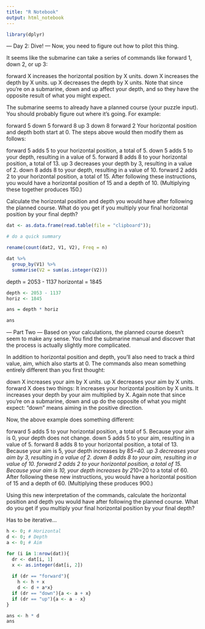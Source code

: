 ---
title: "R Notebook"
output: html_notebook
---
```{r}
library(dplyr)
```



--- Day 2: Dive! ---
Now, you need to figure out how to pilot this thing.

It seems like the submarine can take a series of commands like forward 1, down 2, or up 3:

forward X increases the horizontal position by X units.
down X increases the depth by X units.
up X decreases the depth by X units.
Note that since you're on a submarine, down and up affect your depth, and so they have the opposite result of what you might expect.

The submarine seems to already have a planned course (your puzzle input). You should probably figure out where it's going. For example:

forward 5
down 5
forward 8
up 3
down 8
forward 2
Your horizontal position and depth both start at 0. The steps above would then modify them as follows:

forward 5 adds 5 to your horizontal position, a total of 5.
down 5 adds 5 to your depth, resulting in a value of 5.
forward 8 adds 8 to your horizontal position, a total of 13.
up 3 decreases your depth by 3, resulting in a value of 2.
down 8 adds 8 to your depth, resulting in a value of 10.
forward 2 adds 2 to your horizontal position, a total of 15.
After following these instructions, you would have a horizontal position of 15 and a depth of 10. (Multiplying these together produces 150.)

Calculate the horizontal position and depth you would have after following the planned course. What do you get if you multiply your final horizontal position by your final depth?

```{r}

dat <- as.data.frame(read.table(file = "clipboard"));

# do a quick summary

rename(count(dat2, V1, V2), Freq = n)


```

```{r}


dat %>% 
  group_by(V1) %>% 
  summarise(V2 = sum(as.integer(V2)))

```

depth = 2053 - 1137
horizontal = 1845

```{r}

depth <- 2053 - 1137
horiz <- 1845

ans = depth * horiz

ans
```

--- Part Two ---
Based on your calculations, the planned course doesn't seem to make any sense. You find the submarine manual and discover that the process is actually slightly more complicated.

In addition to horizontal position and depth, you'll also need to track a third value, aim, which also starts at 0. The commands also mean something entirely different than you first thought:

down X increases your aim by X units.
up X decreases your aim by X units.
forward X does two things:
It increases your horizontal position by X units.
It increases your depth by your aim multiplied by X.
Again note that since you're on a submarine, down and up do the opposite of what you might expect: "down" means aiming in the positive direction.

Now, the above example does something different:

forward 5 adds 5 to your horizontal position, a total of 5. Because your aim is 0, your depth does not change.
down 5 adds 5 to your aim, resulting in a value of 5.
forward 8 adds 8 to your horizontal position, a total of 13. Because your aim is 5, your depth increases by 8*5=40.
up 3 decreases your aim by 3, resulting in a value of 2.
down 8 adds 8 to your aim, resulting in a value of 10.
forward 2 adds 2 to your horizontal position, a total of 15. Because your aim is 10, your depth increases by 2*10=20 to a total of 60.
After following these new instructions, you would have a horizontal position of 15 and a depth of 60. (Multiplying these produces 900.)

Using this new interpretation of the commands, calculate the horizontal position and depth you would have after following the planned course. What do you get if you multiply your final horizontal position by your final depth?


Has to be iterative...

```{r}

h <- 0; # Horizontal
d <- 0; # Depth
a <- 0; # Aim

for (i in 1:nrow(dat)){
  dr <- dat[i, 1]
  x <- as.integer(dat[i, 2])
  
  if (dr == "forward"){
    h <- h + x
    d <- d + a*x}
  if (dr == "down"){a <- a + x}
  if (dr == "up"){a <- a - x}
}

ans <- h * d
ans

```


